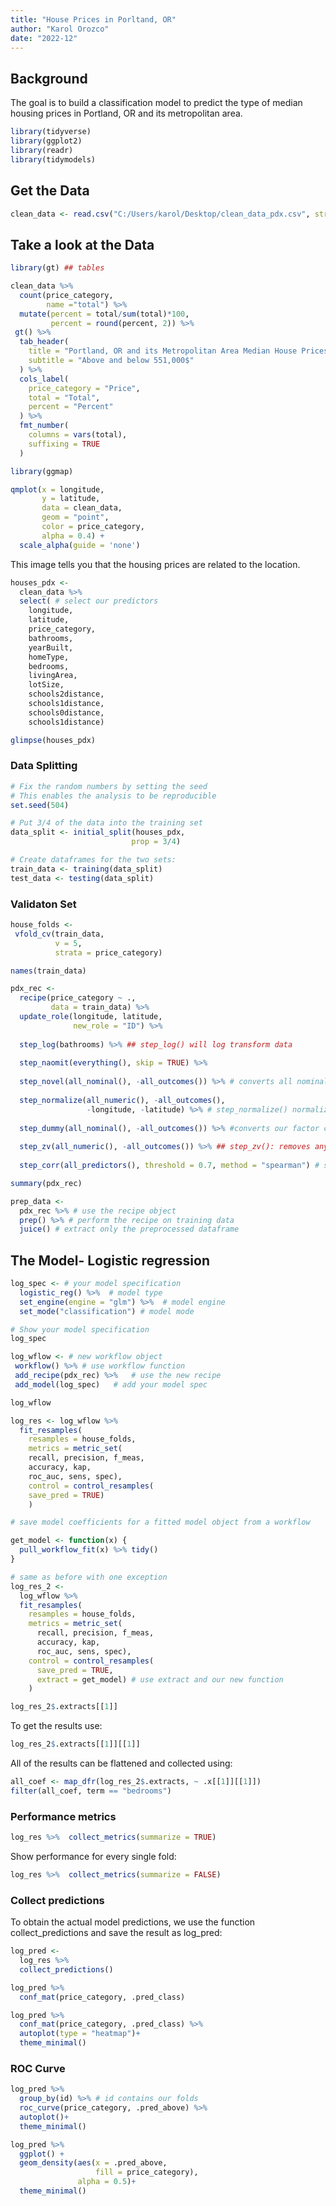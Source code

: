 ```yaml
---
title: "House Prices in Porltand, OR"
author: "Karol Orozco"
date: "2022-12"
---
```


## Background

The goal is to build a classification model to predict the type of median housing prices in Portland, OR and its metropolitan area.

```r
library(tidyverse)
library(ggplot2)
library(readr)
library(tidymodels)

```

## Get the Data

```r
clean_data <- read.csv("C:/Users/karol/Desktop/clean_data_pdx.csv", stringsAsFactors=TRUE)

```

## Take a look at the Data

```r
library(gt) ## tables

clean_data %>% 
  count(price_category, 
        name ="total") %>%
  mutate(percent = total/sum(total)*100,
         percent = round(percent, 2)) %>%
 gt() %>%
  tab_header(
    title = "Portland, OR and its Metropolitan Area Median House Prices",
    subtitle = "Above and below 551,000$"
  ) %>%
  cols_label(
    price_category = "Price",
    total = "Total",
    percent = "Percent"
  ) %>% 
  fmt_number(
    columns = vars(total),
    suffixing = TRUE
  ) 
```

```r

library(ggmap)

qmplot(x = longitude, 
       y = latitude, 
       data = clean_data, 
       geom = "point", 
       color = price_category, 
       alpha = 0.4) +
  scale_alpha(guide = 'none')
```

This image tells you that the housing prices are related to the location.

```r
houses_pdx <-
  clean_data %>% 
  select( # select our predictors
    longitude, 
    latitude, 
    price_category, 
    bathrooms, 
    yearBuilt, 
    homeType,
    bedrooms, 
    livingArea, 
    lotSize,
    schools2distance,
    schools1distance,
    schools0distance,
    schools1distance)

glimpse(houses_pdx)

```


### Data Splitting

```r

# Fix the random numbers by setting the seed 
# This enables the analysis to be reproducible 
set.seed(504)

# Put 3/4 of the data into the training set 
data_split <- initial_split(houses_pdx, 
                           prop = 3/4)

# Create dataframes for the two sets:
train_data <- training(data_split) 
test_data <- testing(data_split)
```

### Validaton Set

```r
house_folds <-
 vfold_cv(train_data, 
          v = 5, 
          strata = price_category) 
```

```r
names(train_data)
```

```r
pdx_rec <-
  recipe(price_category ~ .,
         data = train_data) %>%
  update_role(longitude, latitude, 
              new_role = "ID") %>% 
  
  step_log(bathrooms) %>% ## step_log() will log transform data
  
  step_naomit(everything(), skip = TRUE) %>% 
  
  step_novel(all_nominal(), -all_outcomes()) %>% # converts all nominal variables to factors and takes care of other issues related to categorical variables.
  
  step_normalize(all_numeric(), -all_outcomes(), 
                 -longitude, -latitude) %>% # step_normalize() normalizes (center and scales) the numeric variables to have a standard deviation of one and a mean of zero
  
  step_dummy(all_nominal(), -all_outcomes()) %>% #converts our factor columns into numeric binary (0 and 1) variables.
  
  step_zv(all_numeric(), -all_outcomes()) %>% ## step_zv(): removes any numeric variables that have zero variance.
  
  step_corr(all_predictors(), threshold = 0.7, method = "spearman") # step_corr(): will remove predictor variables that have large correlations with other predictor variables.

```

```r
summary(pdx_rec)

```

```r
prep_data <- 
  pdx_rec %>% # use the recipe object
  prep() %>% # perform the recipe on training data
  juice() # extract only the preprocessed dataframe 

```

## The Model- Logistic regression

```r
log_spec <- # your model specification
  logistic_reg() %>%  # model type
  set_engine(engine = "glm") %>%  # model engine
  set_mode("classification") # model mode

# Show your model specification
log_spec
```

```r
log_wflow <- # new workflow object
 workflow() %>% # use workflow function
 add_recipe(pdx_rec) %>%   # use the new recipe
 add_model(log_spec)   # add your model spec

log_wflow

```

```r
log_res <- log_wflow %>% 
  fit_resamples(
    resamples = house_folds, 
    metrics = metric_set(
    recall, precision, f_meas, 
    accuracy, kap,
    roc_auc, sens, spec),
    control = control_resamples(
    save_pred = TRUE)
    ) 
```

```r
# save model coefficients for a fitted model object from a workflow

get_model <- function(x) {
  pull_workflow_fit(x) %>% tidy()
}

# same as before with one exception
log_res_2 <- 
  log_wflow %>% 
  fit_resamples(
    resamples = house_folds, 
    metrics = metric_set(
      recall, precision, f_meas, 
      accuracy, kap,
      roc_auc, sens, spec),
    control = control_resamples(
      save_pred = TRUE,
      extract = get_model) # use extract and our new function
    ) 

log_res_2$.extracts[[1]]

```

To get the results use:

```r
log_res_2$.extracts[[1]][[1]]

```

All of the results can be flattened and collected using:

```r

all_coef <- map_dfr(log_res_2$.extracts, ~ .x[[1]][[1]])
filter(all_coef, term == "bedrooms")

```

### Performance metrics

```r
log_res %>%  collect_metrics(summarize = TRUE)

```

Show performance for every single fold:

```r
log_res %>%  collect_metrics(summarize = FALSE)

```

### Collect predictions

To obtain the actual model predictions, we use the function collect_predictions and save the result as log_pred:

```r
log_pred <- 
  log_res %>%
  collect_predictions()

log_pred %>% 
  conf_mat(price_category, .pred_class) 
```

```r
log_pred %>% 
  conf_mat(price_category, .pred_class) %>% 
  autoplot(type = "heatmap")+
  theme_minimal()
```

### ROC Curve

```r
log_pred %>% 
  group_by(id) %>% # id contains our folds
  roc_curve(price_category, .pred_above) %>% 
  autoplot()+
  theme_minimal()
```

```r
log_pred %>% 
  ggplot() +
  geom_density(aes(x = .pred_above, 
                   fill = price_category), 
               alpha = 0.5)+
  theme_minimal()
```
